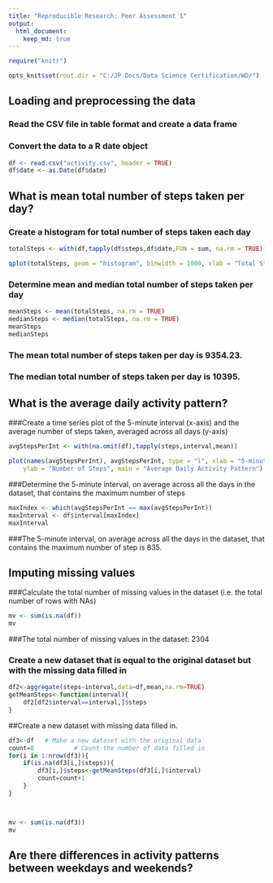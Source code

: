 ```yaml
---
title: "Reproducible Research: Peer Assessment 1"
output: 
  html_document:
    keep_md: true
---
```


```r
require("knitr")

opts_knit$set(root.dir = "C:/JP Docs/Data Science Certification/WD/")
```

## Loading and preprocessing the data
### Read  the CSV  file in table format and create a data frame 
### Convert the data to a  R date object
```r
df <- read.csv("activity.csv", header = TRUE)
df$date <- as.Date(df$date)
```


## What is mean total number of steps taken per day?
### Create  a histogram for total number of steps taken each day
```r
totalSteps <- with(df,tapply(df$steps,df$date,FUN = sum, na.rm = TRUE))

qplot(totalSteps, geom = "histogram", binwidth = 1000, xlab = "Total Steps", ylab = "Number of Days", main = "Total Number of Steps Taken Each Day")

```

### Determine mean and median total number of steps taken per day
```r

meanSteps <- mean(totalSteps, na.rm = TRUE)
medianSteps <- median(totalSteps, na.rm = TRUE)
meanSteps
medianSteps
```
### The mean  total number of steps taken per day is 9354.23.
### The median total number of steps taken per day is 10395.


## What is the average daily activity pattern?
###Create a time series plot  of the 5-minute interval (x-axis) and the average number of steps taken, averaged across all days (y-axis)
```r

avgStepsPerInt <- with(na.omit(df),tapply(steps,interval,mean))

plot(names(avgStepsPerInt), avgStepsPerInt, type = "l", xlab = "5-minute Interval", 
    ylab = "Number of Steps", main = "Average Daily Activity Pattern")


```

###Determine the 5-minute interval, on average across all the days in the dataset, that contains the maximum number of steps
```r
maxIndex <- which(avgStepsPerInt == max(avgStepsPerInt))
maxInterval <- df$interval[maxIndex]
maxInterval
```
###The 5-minute interval, on average across all the days in the dataset, that contains the maximum number of step is 835.

## Imputing missing values

###Calculate  the total number of missing values in the dataset (i.e. the total number of rows with NAs)
```r
mv <- sum(is.na(df))
mv
```
###The total number of missing values in the dataset: 2304


### Create a new dataset that is equal to the original dataset but with the missing data filled in
```r

df2<-aggregate(steps~interval,data=df,mean,na.rm=TRUE)
getMeanSteps<-function(interval){
    df2[df2$interval==interval,]$steps
}
```

##Create a new dataset with missing data filled in. 
```r

df3<-df   # Make a new dataset with the original data
count=0           # Count the number of data filled in
for(i in 1:nrow(df3)){
    if(is.na(df3[i,]$steps)){
        df3[i,]$steps<-getMeanSteps(df3[i,]$interval)
        count=count+1
    }
}



mv <- sum(is.na(df3))
mv

```

## Are there differences in activity patterns between weekdays and weekends?
